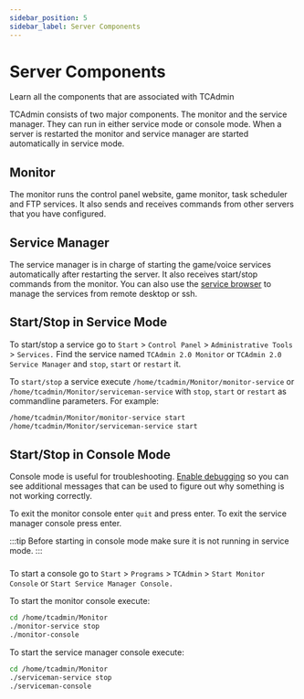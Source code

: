 ```yaml
---
sidebar_position: 5
sidebar_label: Server Components
---
```


# Server Components


Learn all the components that are associated with TCAdmin

TCAdmin consists of two major components. The monitor and the service manager. They can run in either service mode or console mode. When a server is restarted the monitor and service manager are started automatically in service mode.

## Monitor

The monitor runs the control panel website, game monitor, task scheduler and FTP services. It also sends and receives commands from other servers that you have configured.

## Service Manager

The service manager is in charge of starting the game/voice services automatically after restarting the server. It also receives start/stop commands from the monitor. You can also use the [service browser](/using-tcadmin/service-browser.mdx) to manage the services from remote desktop or ssh.

## Start/Stop in Service Mode

<Tabs>
  <TabItem value='windows' label='Windows'>

To start/stop a service go to `Start` > `Control Panel` > `Administrative Tools` > `Services.` Find the service named `TCAdmin 2.0 Monitor` or `TCAdmin 2.0 Service Manager` and `stop`, `start` or `restart` it.

  </TabItem>

  <TabItem value='linux' label='Linux'>

To `start/stop` a service execute `/home/tcadmin/Monitor/monitor-service` or `/home/tcadmin/Monitor/serviceman-service` with `stop`, `start` or `restart` as commandline parameters. For example:

```bash
/home/tcadmin/Monitor/monitor-service start
/home/tcadmin/Monitor/serviceman-service start
```

  </TabItem>
</Tabs>

## Start/Stop in Console Mode

Console mode is useful for troubleshooting. [Enable debugging](/misc/debug-mode) so you can see additional messages that can be used to figure out why something is not working correctly.

To exit the monitor console enter `quit` and press enter. To exit the service manager console press enter.

:::tip
Before starting in console mode make sure it is not running in service mode.
:::

### 

<Tabs>
  <TabItem value='windows' label='Windows'>

To start a console go to `Start` > `Programs` > `TCAdmin` > `Start Monitor Console` or `Start Service Manager Console.`

  </TabItem>

  <TabItem value='linux' label='Linux'>

To start the monitor console execute:

```bash
cd /home/tcadmin/Monitor
./monitor-service stop
./monitor-console
```
To start the service manager console execute:

```bash
cd /home/tcadmin/Monitor
./serviceman-service stop
./serviceman-console
```

  </TabItem>
</Tabs>